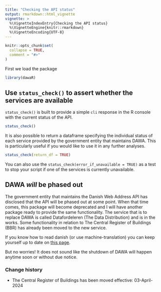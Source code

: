 ```yaml
---
title: "Checking the API status"
output: rmarkdown::html_vignette
vignette: >
  %\VignetteIndexEntry{Checking the API status}
  %\VignetteEngine{knitr::rmarkdown}
  %\VignetteEncoding{UTF-8}
---
```


```r
knitr::opts_chunk$set(
  collapse = TRUE,
  comment = "#>"
)
```

First we load the package

```r
library(dawaR)
```

## Use `status_check()` to assert whether the services are available

`status_check()` is built to provide a simple `cli` response in the R console with the current status of the API.

```r
status_check()
```

It is also possible to return a dataframe specifying the individual status of each service provided by the government entity that maintains DAWA. This is particularly useful if you would like to use it in any further analyses.

```r
status_check(return_df = TRUE)
```

You can also use the `status_check(error_if_unavailable = TRUE)` as a test to stop your script if one of the services is currently unavailable.

## DAWA *will* be phased out

The government entity that maintains the Danish Web Address API has disclosed that the API will be phased out at some point. When that time comes, this package will become deprecated and I will have another package ready to provide the same functionality. The service that is to replace DAWA is called Datafordeleren (The Data Distribution) and is in the works. Some functionality in relation to The Central Register of Buildings (BBR) has already been moved to the new service.

If you know how to read danish (or use machine-translation) you can keep yourself up to date on [this page](https://dataforsyningen.dk/data/4924).

But no worries! It does not sound like the shutdown of DAWA will happen anytime soon or without due notice. 

### Change history

- The Central Register of Buildings has been moved effective: 03-April-2024
